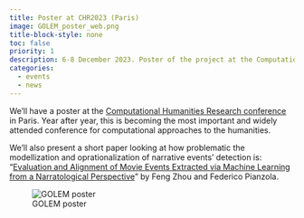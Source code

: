 ```yaml
---
title: Poster at CHR2023 (Paris)
image: GOLEM_poster_web.png
title-block-style: none
toc: false
priority: 1
description: 6-8 December 2023. Poster of the project at the Computational Humanities Research conference.
categories:
  - events
  - news
---
```


We'll have a poster at the [Computational Humanities Research conference](https://2023.computational-humanities-research.org/programme/) in Paris. Year after year, this is becoming the most important and widely attended conference for computational approaches to the humanities.

We'll also present a short paper looking at how problematic the modellization and oprationalization of narrative events' detection is: "[Evaluation and Alignment of Movie Events Extracted via Machine Learning from a Narratological Perspective](https://ceur-ws.org/Vol-3558/paper441.pdf)" by Feng Zhou and Federico Pianzola.

![GOLEM poster](GOLEM_poster_web.png)